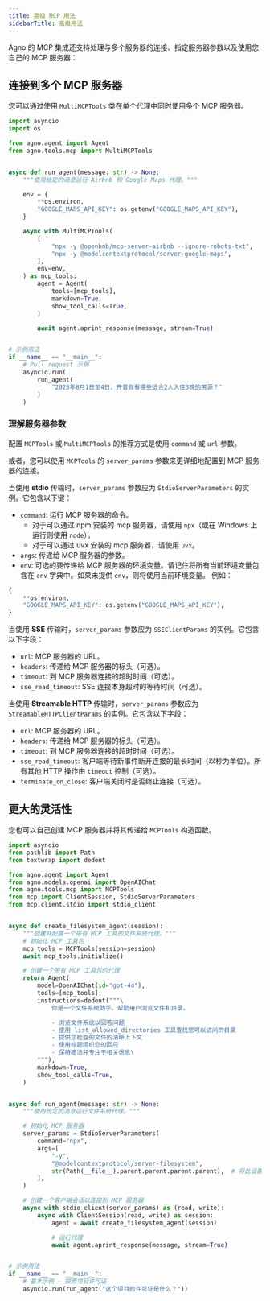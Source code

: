 ```yaml
---
title: 高级 MCP 用法
sidebarTitle: 高级用法
---
```


Agno 的 MCP 集成还支持处理与多个服务器的连接、指定服务器参数以及使用您自己的 MCP 服务器：


## 连接到多个 MCP 服务器

您可以通过使用 `MultiMCPTools` 类在单个代理中同时使用多个 MCP 服务器。

```python multiple_mcp_servers.py
import asyncio
import os

from agno.agent import Agent
from agno.tools.mcp import MultiMCPTools


async def run_agent(message: str) -> None:
    """使用给定的消息运行 Airbnb 和 Google Maps 代理。"""

    env = {
        **os.environ,
        "GOOGLE_MAPS_API_KEY": os.getenv("GOOGLE_MAPS_API_KEY"),
    }

    async with MultiMCPTools(
        [
            "npx -y @openbnb/mcp-server-airbnb --ignore-robots-txt",
            "npx -y @modelcontextprotocol/server-google-maps",
        ],
        env=env,
    ) as mcp_tools:
        agent = Agent(
            tools=[mcp_tools],
            markdown=True,
            show_tool_calls=True,
        )

        await agent.aprint_response(message, stream=True)


# 示例用法
if __name__ == "__main__":
    # Pull request 示例
    asyncio.run(
        run_agent(
            "2025年8月1日至4日，开普敦有哪些适合2人入住3晚的房源？"
        )
    )
```


### 理解服务器参数

配置 `MCPTools` 或 `MultiMCPTools` 的推荐方式是使用 `command` 或 `url` 参数。

或者，您可以使用 `MCPTools` 的 `server_params` 参数来更详细地配置到 MCP 服务器的连接。

当使用 **stdio** 传输时，`server_params` 参数应为 `StdioServerParameters` 的实例。它包含以下键：
- `command`: 运行 MCP 服务器的命令。
    - 对于可以通过 npm 安装的 mcp 服务器，请使用 `npx`（或在 Windows 上运行则使用 `node`）。
    - 对于可以通过 uvx 安装的 mcp 服务器，请使用 `uvx`。
- `args`: 传递给 MCP 服务器的参数。
- `env`: 可选的要传递给 MCP 服务器的环境变量。请记住将所有当前环境变量包含在 `env` 字典中。如果未提供 `env`，则将使用当前环境变量。
例如：
```python
{
    **os.environ,
    "GOOGLE_MAPS_API_KEY": os.getenv("GOOGLE_MAPS_API_KEY"),
}
```

当使用 **SSE** 传输时，`server_params` 参数应为 `SSEClientParams` 的实例。它包含以下字段：
- `url`: MCP 服务器的 URL。
- `headers`: 传递给 MCP 服务器的标头（可选）。
- `timeout`: 到 MCP 服务器连接的超时时间（可选）。
- `sse_read_timeout`: SSE 连接本身超时的等待时间（可选）。

当使用 **Streamable HTTP** 传输时，`server_params` 参数应为 `StreamableHTTPClientParams` 的实例。它包含以下字段：
- `url`: MCP 服务器的 URL。
- `headers`: 传递给 MCP 服务器的标头（可选）。
- `timeout`: 到 MCP 服务器连接的超时时间（可选）。
- `sse_read_timeout`: 客户端等待新事件断开连接的最长时间（以秒为单位）。所有其他 HTTP 操作由 `timeout` 控制（可选）。
- `terminate_on_close`: 客户端关闭时是否终止连接（可选）。




## 更大的灵活性

您也可以自己创建 MCP 服务器并将其传递给 `MCPTools` 构造函数。


```python filesystem_agent.py
import asyncio
from pathlib import Path
from textwrap import dedent

from agno.agent import Agent
from agno.models.openai import OpenAIChat
from agno.tools.mcp import MCPTools
from mcp import ClientSession, StdioServerParameters
from mcp.client.stdio import stdio_client


async def create_filesystem_agent(session):
    """创建并配置一个带有 MCP 工具的文件系统代理。"""
    # 初始化 MCP 工具包
    mcp_tools = MCPTools(session=session)
    await mcp_tools.initialize()

    # 创建一个带有 MCP 工具包的代理
    return Agent(
        model=OpenAIChat(id="gpt-4o"),
        tools=[mcp_tools],
        instructions=dedent("""\
            你是一个文件系统助手。帮助用户浏览文件和目录。

            - 浏览文件系统以回答问题
            - 使用 list_allowed_directories 工具查找您可以访问的目录
            - 提供您检查的文件的清晰上下文
            - 使用标题组织您的回应
            - 保持简洁并专注于相关信息\
        """),
        markdown=True,
        show_tool_calls=True,
    )


async def run_agent(message: str) -> None:
    """使用给定的消息运行文件系统代理。"""

    # 初始化 MCP 服务器
    server_params = StdioServerParameters(
        command="npx",
        args=[
            "-y",
            "@modelcontextprotocol/server-filesystem",
            str(Path(__file__).parent.parent.parent.parent),  # 将此设置为您要探索的项目根目录
        ],
    )

    # 创建一个客户端会话以连接到 MCP 服务器
    async with stdio_client(server_params) as (read, write):
        async with ClientSession(read, write) as session:
            agent = await create_filesystem_agent(session)

            # 运行代理
            await agent.aprint_response(message, stream=True)


# 示例用法
if __name__ == "__main__":
    # 基本示例 - 探索项目许可证
    asyncio.run(run_agent("这个项目的许可证是什么？"))
```